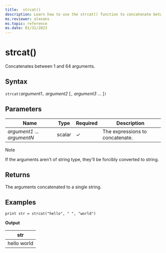 ```yaml
---
title:  strcat()
description: Learn how to use the strcat() function to concatenate between 1 and 64 arguments.
ms.reviewer: alexans
ms.topic: reference
ms.date: 01/31/2023
---
```

# strcat()

Concatenates between 1 and 64 arguments.

## Syntax

`strcat(`*argument1*`,` *argument2* [`,` *argument3* ... ]`)`

## Parameters

| Name | Type | Required | Description |
|--|--|--|--|
| *argument1* ... *argumentN* | scalar | &check; | The expressions to concatenate.|

> [!NOTE]
> If the arguments aren't of string type, they'll be forcibly converted to string.

## Returns

The arguments concatenated to a single string.

## Examples

  
```kusto
print str = strcat("hello", " ", "world")
```

**Output**

|str|
|---|
|hello world|